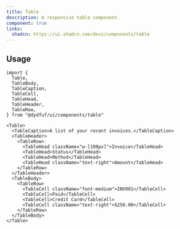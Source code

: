 ```yaml
---
title: Table
description: A responsive table component.
component: true
links:
  shadcn: https://ui.shadcn.com/docs/components/table
---
```


<ComponentPreview name="table-demo" />

## Usage

```tsx
import {
  Table,
  TableBody,
  TableCaption,
  TableCell,
  TableHead,
  TableHeader,
  TableRow,
} from "@dydfuf/ui/components/table"
```

```tsx
<Table>
  <TableCaption>A list of your recent invoices.</TableCaption>
  <TableHeader>
    <TableRow>
      <TableHead className="w-[100px]">Invoice</TableHead>
      <TableHead>Status</TableHead>
      <TableHead>Method</TableHead>
      <TableHead className="text-right">Amount</TableHead>
    </TableRow>
  </TableHeader>
  <TableBody>
    <TableRow>
      <TableCell className="font-medium">INV001</TableCell>
      <TableCell>Paid</TableCell>
      <TableCell>Credit Card</TableCell>
      <TableCell className="text-right">$250.00</TableCell>
    </TableRow>
  </TableBody>
</Table>
```
